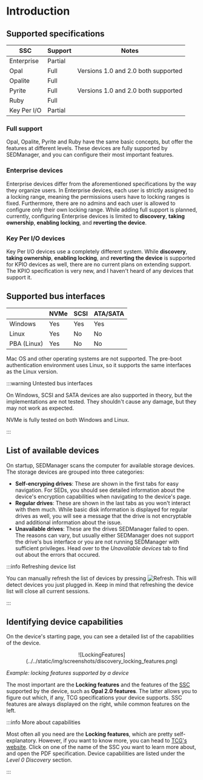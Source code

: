 # Introduction

## Supported specifications

| SSC          | Support      | Notes                               |
|--------------|--------------|-------------------------------------|
| Enterprise   | Partial      |                                     |
| Opal         | Full         | Versions 1.0 and 2.0 both supported |
| Opalite      | Full         |                                     |
| Pyrite       | Full         | Versions 1.0 and 2.0 both supported |
| Ruby         | Full         |                                     |
| Key Per I/O  | Partial      |                                     |

### Full support

Opal, Opalite, Pyrite and Ruby have the same basic concepts, but offer the features at different levels. These devices are fully supported by SEDManager, and you can configure their most important features.

### Enterprise devices

Enterprise devices differ from the aforementioned specifications by the way they organize users. In Enterprise devices, each user is strictly assigned to a locking range, meaning the permissions users have to locking ranges is fixed. Furthermore, there are no admins and each user is allowed to configure only their own locking range. While adding full support is planned, currently, configuring Enterprise devices is limited to **discovery**, **taking ownership**, **enabling locking**, and **reverting the device**.

### Key Per I/O devices

Key Per I/O devices use a completely different system. While **discovery**, **taking ownership**, **enabling locking**, and **reverting the device** is supported for KPIO devices as well, there are no current plans on extending support. The KPIO specification is very new, and I haven't heard of any devices that support it.

## Supported bus interfaces

|             | NVMe | SCSI | ATA/SATA |
|-------------|------|------|----------|
| Windows     | Yes  | Yes  | Yes      |
| Linux       | Yes  | No   | No       |
| PBA (Linux) | Yes  | No   | No       |

Mac OS and other operating systems are not supported. The pre-boot authentication environment uses Linux, so it supports the same interfaces as the Linux version.


:::warning Untested bus interfaces

On Windows, SCSI and SATA devices are also supported in theory, but the implementations are not tested. They shouldn't cause any damage, but they may not work as expected.

NVMe is fully tested on both Windows and Linux.

:::

## List of available devices

On startup, SEDManager scans the computer for available storage devices. The storage devices are grouped into three categories:
- **Self-encryping drives**: These are shown in the first tabs for easy navigation. For SEDs, you should see detailed information about the device's encryption capabilities when navigating to the device's page.
- **Regular drives**: These are shown in the last tabs as you won't interact with them much. While basic disk information is displayed for regular drives as well, you will see a message that the drive is not encryptable and additional information about the issue.
- **Unavailable drives**: These are the drives SEDManager failed to open. The reasons can vary, but usually either SEDManager does not support the drive's bus interface or you are not running SEDManager with sufficient privileges. Head over to the *Unavailable devices* tab to find out about the errors that occured.

:::info Refreshing device list

You can manually refresh the list of devices by pressing ![Refresh](../../static/img/ui/refresh.svg). This will detect devices you just plugged in. Keep in mind that refreshing the device list will close all current sessions.

:::

## Identifying device capabilities

On the device's starting page, you can see a detailed list of the capabilities of the device.

<p align="center">
![LockingFeatures](../../static/img/screenshots/discovery_locking_features.png)

*Example: locking features supported by a device*
</p>

The most important are the **Locking features** and the features of the [SSC](link:todo) supported by the device, such as **Opal 2.0 features**. The latter allows you to figure out which, if any, TCG specifications your device supports. SSC features are always displayed on the right, while common features on the left.

:::info More about capabilities

Most often all you need are the **Locking features**, which are pretty self-explanatory. However, if you want to know more, you can head to [TCG's website](https://trustedcomputinggroup.org/work-groups/storage/). Click on one of the name of the SSC you want to learn more about, and open the PDF specification. Device capabilities are listed under the *Level 0 Discovery* section.

:::
